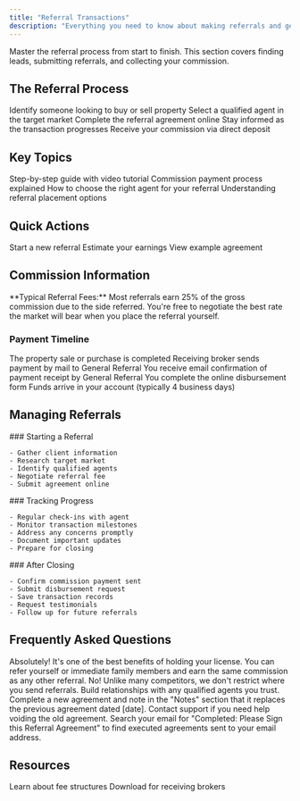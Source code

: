 ```yaml
---
title: "Referral Transactions"
description: "Everything you need to know about making referrals and getting paid"
---
```


Master the referral process from start to finish. This section covers finding leads, submitting referrals, and collecting your commission.

## The Referral Process

<Steps>
  <Step title="Find a Lead">
    Identify someone looking to buy or sell property
  </Step>
  <Step title="Choose a Partner Agent">
    Select a qualified agent in the target market
  </Step>
  <Step title="Submit the Referral">
    Complete the referral agreement online
  </Step>
  <Step title="Track Progress">
    Stay informed as the transaction progresses
  </Step>
  <Step title="Get Paid">
    Receive your commission via direct deposit
  </Step>
</Steps>

## Key Topics

<CardGroup cols={2}>
  <Card title="How to Submit a Referral" icon="paper-plane" href="/knowledge-base/referral-transactions/how-to-submit-referral">
    Step-by-step guide with video tutorial
  </Card>
  <Card title="Getting Paid" icon="dollar-sign" href="/knowledge-base/referral-transactions/how-to-get-paid">
    Commission payment process explained
  </Card>
  <Card title="Selecting Partner Agents" icon="users" href="/knowledge-base/referral-transactions/selecting-partner-agent">
    How to choose the right agent for your referral
  </Card>
  <Card title="Who Receives Referrals" icon="user-check" href="/knowledge-base/referral-transactions/who-receives-referral">
    Understanding referral placement options
  </Card>
</CardGroup>

## Quick Actions

<CardGroup cols={3}>
  <Card title="Submit Referral" icon="plus" href="https://app.generalreferral.com/members">
    Start a new referral
  </Card>
  <Card title="Commission Calculator" icon="calculator" href="https://www.generalreferral.com/commission-calculator">
    Estimate your earnings
  </Card>
  <Card title="Sample Agreement" icon="file-contract" href="https://app.generalreferral.com/GR-Referral-Agreement-SAMPLE.pdf">
    View example agreement
  </Card>
</CardGroup>

## Commission Information

<Info>
  **Typical Referral Fees:** Most referrals earn 25% of the gross commission due to the side referred. You're free to negotiate the best rate the market will bear when you place the referral yourself.
</Info>

### Payment Timeline

<Steps>
  <Step title="Transaction Closes">
    The property sale or purchase is completed
  </Step>

  <Step title="Commission Sent">
    Receiving broker sends payment by mail to General Referral
  </Step>

  <Step title="Notification">
    You receive email confirmation of payment receipt by General Referral
  </Step>

  <Step title="Submit Disbursement">
    You complete the online disbursement form
  </Step>

  <Step title="Direct Deposit">
    Funds arrive in your account (typically 4 business days)
  </Step>
</Steps>

## Managing Referrals

<Tabs>
  <Tab title="New Referrals">
    ### Starting a Referral

    - Gather client information
    - Research target market
    - Identify qualified agents
    - Negotiate referral fee
    - Submit agreement online
  </Tab>
  <Tab title="Active Referrals">
    ### Tracking Progress

    - Regular check-ins with agent
    - Monitor transaction milestones
    - Address any concerns promptly
    - Document important updates
    - Prepare for closing
  </Tab>
  <Tab title="Completed Referrals">
    ### After Closing

    - Confirm commission payment sent
    - Submit disbursement request
    - Save transaction records
    - Request testimonials
    - Follow up for future referrals
  </Tab>
</Tabs>

## Frequently Asked Questions

<AccordionGroup>
  <Accordion title="Can I refer myself or family members?">
    Absolutely! It's one of the best benefits of holding your license. You can refer yourself or immediate family members and earn the same commission as any other referral.
  </Accordion>
  <Accordion title="Do you restrict where I send referrals?">
    No! Unlike many competitors, we don't restrict where you send referrals. Build relationships with any qualified agents you trust.
  </Accordion>
  <Accordion title="How do I change a referral agreement?">
    Complete a new agreement and note in the "Notes" section that it replaces the previous agreement dated [date]. Contact support if you need help voiding the old agreement.
  </Accordion>
  <Accordion title="Where do I find past referrals?">
    Search your email for "Completed: Please Sign this Referral Agreement" to find executed agreements sent to your email address.
  </Accordion>
</AccordionGroup>

## Resources

<CardGroup cols={2}>
  <Card title="Referral Fee Guide" icon="book" href="https://www.generalreferral.com/blog/referral-fees">
    Learn about fee structures
  </Card>
  <Card title="W9 Form" icon="file" href="https://drive.google.com/file/d/1EL2ZvK4ewS0fbR2kOgok196nVWU_5mqz/view">
    Download for receiving brokers
  </Card>
</CardGroup>